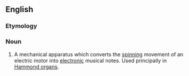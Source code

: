 ==English==
{{wikipedia}}

===Etymology===
{{compound|tone|wheel|lang=en}}

===Noun===
{{en-noun}}

# A mechanical apparatus which converts the [[spin]]ning movement of an electric motor into [[electronic]] musical notes. Used principally in [[Hammond organ]]s.